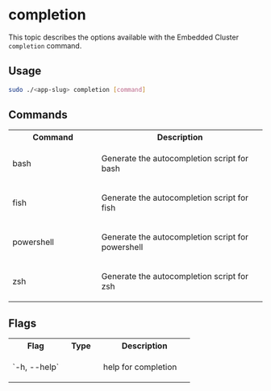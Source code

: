 # completion

This topic describes the options available with the Embedded Cluster `completion` command.

## Usage

```bash
sudo ./<app-slug> completion [command]
```

## Commands

<table>
  <tr>
    <th width="35%">Command</th>
    <th width="65%">Description</th>
  </tr>
  <tr>
     <td>bash</td>
     <td>
        <p>Generate the autocompletion script for bash</p>
     </td>
  </tr>
  <tr>
     <td>fish</td>
     <td>
        <p>Generate the autocompletion script for fish</p>
     </td>
  </tr>
  <tr>
     <td>powershell</td>
     <td>
        <p>Generate the autocompletion script for powershell</p>
     </td>
  </tr>
  <tr>
     <td>zsh</td>
     <td>
        <p>Generate the autocompletion script for zsh</p>
     </td>
  </tr>
</table>

## Flags

<table>
  <tr>
    <th width="30%">Flag</th>
    <th width="20%">Type</th>
    <th width="50%">Description</th>
  </tr>
  <tr>
     <td>`-h, --help`</td>
     <td></td>
     <td>
        <p>help for completion</p>
     </td>
  </tr>
</table>

